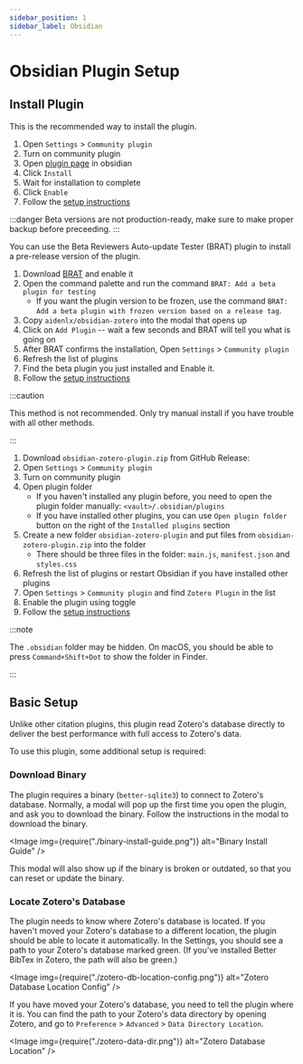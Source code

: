 ```yaml
---
sidebar_position: 1
sidebar_label: Obsidian
---
```


# Obsidian Plugin Setup


## Install Plugin

<Tabs defaultValue="brat">
  <TabItem value="obsidian"  label="via Obsidian">
    <ObAvailable />

This is the recommended way to install the plugin.

1. Open `Settings` > `Community plugin`
2. Turn on community plugin
3. Open [plugin page](https://obsidian.md/plugins?id=obsidian-zotero-plugin) in obsidian
4. Click `Install`
5. Wait for installation to complete
6. Click `Enable`
7. Follow the [setup instructions](#basic-setup)


  </TabItem>
  <TabItem value="brat" label="via BRAT">

:::danger
Beta versions are not production-ready, make sure to make proper
backup before preceeding.
:::

<BRATAvailable />

You can use the Beta Reviewers Auto-update Tester (BRAT) plugin to install a pre-release version of the plugin.

1. Download [BRAT](https://obsidian.md/plugins?id=obsidian42-brat) and enable it
2. Open the command palette and run the command `BRAT: Add a beta plugin for testing`
   - If you want the plugin version to be frozen, use the command `BRAT: Add a beta plugin with frozen version based on a release tag`.
3. Copy `aidenlx/obsidian-zotero` into the modal that opens up
4. Click on `Add Plugin` -- wait a few seconds and BRAT will tell you what is going on
5. After BRAT confirms the installation, Open `Settings` > `Community plugin`
6. Refresh the list of plugins
7. Find the beta plugin you just installed and Enable it.
8. Follow the [setup instructions](#basic-setup)


  </TabItem>
  <TabItem value="manual" label="Manual Install">

:::caution

This method is not recommended.
Only try manual install if you have trouble with all other methods.

:::

<ManualAvailable />

1. Download `obsidian-zotero-plugin.zip` from GitHub Release: <ReleaseLink />
2. Open `Settings` > `Community plugin`
3. Turn on community plugin
4. Open plugin folder
    - If you haven't installed any plugin before, you need to open the plugin folder manually: `<vault>/.obsidian/plugins`
    - If you have installed other plugins, you can use `Open plugin folder` button on the right of the `Installed plugins` section
5. Create a new folder `obsidian-zotero-plugin` and put files from `obsidian-zotero-plugin.zip` into the folder
    - There should be three files in the folder: `main.js`, `manifest.json` and `styles.css`
6. Refresh the list of plugins or restart Obsidian if you have installed other plugins
7. Open `Settings` > `Community plugin` and find `Zotero Plugin` in the list
8. Enable the plugin using toggle
9. Follow the [setup instructions](#basic-setup)

:::note

The `.obsidian` folder may be hidden. On macOS, you should be able to press `Command+Shift+Dot` to show the folder in Finder.

:::

  </TabItem>
</Tabs>

## Basic Setup

Unlike other citation plugins, this plugin read Zotero's database directly to deliver the
best performance with full access to Zotero's data.

To use this plugin, some additional setup is required: 

### Download Binary

The plugin requires a binary (`better-sqlite3`) to connect to Zotero's database. Normally,
a modal will pop up the first time you open the plugin, and ask you to download the binary. Follow the instructions in the modal to download the binary.

<Image img={require("./binary-install-guide.png")} alt="Binary Install Guide" />

This modal will also show up if the binary is broken or outdated, so that you can reset or update the binary.

### Locate Zotero's Database

The plugin needs to know where Zotero's database is located. If you haven't moved your Zotero's database to a different location, the plugin should be able to locate it automatically. In the Settings, you should see a path to your Zotero's database marked green. (If you've installed Better BibTex in Zotero, the path will also be green.)

<Image img={require("./zotero-db-location-config.png")} alt="Zotero Database Location Config" />

If you have moved your Zotero's database, you need to tell the plugin where it is. You can find the path to your Zotero's data directory by opening Zotero, and go to `Preference` > `Advanced` > `Data Directory Location`. 

<Image img={require("./zotero-data-dir.png")} alt="Zotero Database Location" />

